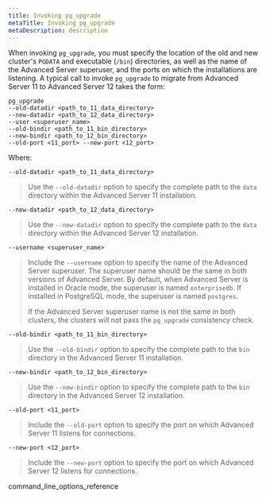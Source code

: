 ```yaml
---
title: Invoking pg_upgrade
metaTitle: Invoking pg_upgrade
metaDescription: description
---
```


When invoking `pg_upgrade`, you must specify the location of the old and
new cluster's `PGDATA` and executable (`/bin`) directories, as well as
the name of the Advanced Server superuser, and the ports on which the
installations are listening. A typical call to invoke `pg_upgrade` to
migrate from Advanced Server 11 to Advanced Server 12 takes the form:

``` text
pg_upgrade
--old-datadir <path_to_11_data_directory>
--new-datadir <path_to_12_data_directory>
--user <superuser_name>
--old-bindir <path_to_11_bin_directory>
--new-bindir <path_to_12_bin_directory>
--old-port <11_port> --new-port <12_port>
```

Where:

`--old-datadir <path_to_11_data_directory>`

> Use the `--old-datadir` option to specify the complete path to the
> `data` directory within the Advanced Server 11 installation.

`--new-datadir <path_to_12_data_directory>`

> Use the `--new-datadir` option to specify the complete path to the
> `data` directory within the Advanced Server 12 installation.

`--username <superuser_name>`

> Include the `--username` option to specify the name of the Advanced
> Server superuser. The superuser name should be the same in both
> versions of Advanced Server. By default, when Advanced Server is
> installed in Oracle mode, the superuser is named `enterprisedb`. If
> installed in PostgreSQL mode, the superuser is named `postgres`.
> 
> If the Advanced Server superuser name is not the same in both
> clusters, the clusters will not pass the `pg_upgrade` consistency
> check.

`--old-bindir <path_to_11_bin_directory>`

> Use the `--old-bindir` option to specify the complete path to the
> `bin` directory in the Advanced Server 11 installation.

`--new-bindir <path_to_12_bin_directory>`

> Use the `--new-bindir` option to specify the complete path to the
> `bin` directory in the Advanced Server 12 installation.

`--old-port <11_port>`

> Include the `--old-port` option to specify the port on which Advanced
> Server 11 listens for connections.

`--new-port <12_port>`

> Include the `--new-port` option to specify the port on which Advanced
> Server 12 listens for connections.

<div class="toctree" data-maxdepth="3">

command_line_options_reference

</div>
